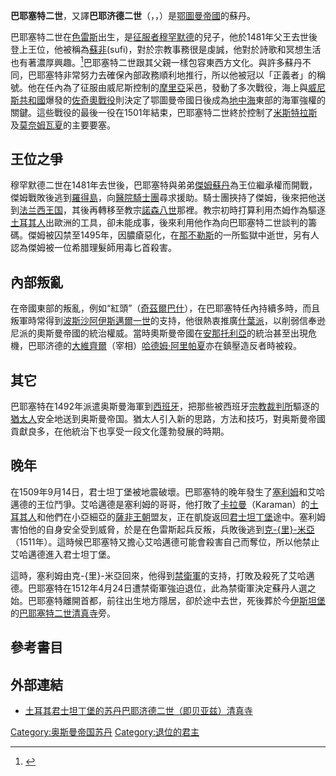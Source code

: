 {{noteTA
|1 = zh-cn:奥斯曼;zh-tw:鄂圖曼;zh-hk:鄂圖曼;
}}
{{Infobox royalty
| name         = 巴耶济德二世<br>{{lang|ota|بايزيد ثانى}}<br>{{lang|tr|II. Bayezid}}
| title        = [[苏丹_(称谓)|苏丹]]<br>{{link-en|帕迪沙阿|Padishah}}
| titletext    = 
| more         = 
| type         = 
| image        = Sultan II. Bayezit.JPG
| alt          = 
| caption      = 
| succession   = 第8任[[奥斯曼帝国苏丹列表|奥斯曼帝国苏丹]]
| reign        = 1481年5月22日 – 1512年4月24日
| coronation   = 
| cor-type     = 
| predecessor  = [[穆罕默德二世_(奥斯曼帝国)|穆罕默德二世]]
| regent       = 
| reg-type     = 
| successor    = [[塞利姆一世|塞利姆一世]]
| spouse       = 
| spouse-type  = 
| issue        = 
| full name    = 巴耶济德·本·穆罕默德<br>Bayezid bin Mehmed
| house        = [[奥斯曼王朝|奥斯曼]]
| house-type   = 王朝
| father       = [[穆罕默德二世_(奥斯曼帝国)|穆罕默德二世]]
| mother       = 
| birth_date   = {{birth date|1447|12|3}}
| birth_place  = 
| death_date   = {{death date and age|1512|5|26|1447|12|3}}
| death_place  = 
| burial_date  = 
| burial_place = 
| signature_type = [[花押_(奥斯曼帝国苏丹)|花押]]
| signature    = Tughra of Bayezid II.svg
| religion = 伊斯兰教
}}
'''巴耶塞特二世'''，又譯'''巴耶济德二世'''（{{lang-ota|بايزيد ثانى}}，{{lang-tr|II. Bayezid}}，{{bd|1447年|12月3日|1512年|5月26日|}}）是[[鄂圖曼帝國|鄂圖曼帝國]]的蘇丹。

巴耶塞特二世在[[色雷斯|色雷斯]]出生，是[[穆罕默德二世_(鄂圖曼帝國)|征服者穆罕默德]]的兒子，他於1481年父王去世後登上王位，他被稱為[[蘇非|蘇非]](sufi)，對於宗教事務很是虔誠，他對於詩歌和冥想生活也有著濃厚興趣。<ref>{{cite book|author1=Roger crowley|title=財富之城–威尼斯共和國的海洋霸權|date=2017|publisher=馬可孛羅文化|location=台北|isbn=978-986-94104-6-5|page=409|edition=2017年第一版}}</ref>巴耶塞特二世跟其父親一樣包容東西方文化。與許多蘇丹不同，巴耶塞特非常努力去確保內部政務順利地推行，所以他被冠以「正義者」的稱號。他在任內為了征服由威尼斯控制的[[摩里亞|摩里亞]]采邑，發動了多次戰役，海上與[[威尼斯共和國|威尼斯共和國]]爆發的[[佐奇奧戰役|佐奇奧戰役]]則決定了鄂圖曼帝國日後成為[[地中海|地中海]]東部的海軍強權的關鍵。這些戰役的最後一役在1501年結束，巴耶塞特二世終於控制了[[米斯特拉斯|米斯特拉斯]]及[[莫奈姆瓦夏|莫奈姆瓦夏]]的主要要塞。

==王位之爭==
穆罕默德二世在1481年去世後，巴耶塞特與弟弟[[傑姆蘇丹|傑姆蘇丹]]為王位繼承權而開戰，傑姆戰敗後逃到[[羅得島|羅得島]]，向[[醫院騎士團|醫院騎士團]]尋求援助。騎士團挾持了傑姆，後來把他送到[[法兰西王国|法兰西王国]]，其後再轉移至教宗[[諾森八世|諾森八世]]那裡。教宗初時打算利用杰姆作為驅逐[[土耳其人|土耳其人]]出歐洲的工具，卻未能成事，後來利用他作為向巴耶塞特二世談判的籌碼。傑姆被囚禁至1495年，因膿瘡惡化，在[[那不勒斯|那不勒斯]]的一所監獄中逝世，另有人認為傑姆被一位希腊理髮師用毒匕首殺害。

==內部叛亂==
在帝國東部的叛亂，例如“紅頭”（[[奇茲爾巴什|奇茲爾巴什]]），在巴耶塞特任內持續多時，而且叛軍時常得到[[波斯|波斯]][[沙阿|沙阿]][[伊斯邁爾一世|伊斯邁爾一世]]的支持，他很熱衷推廣[[什葉派|什葉派]]，以削弱信奉逊尼派的奧斯曼帝國的統治權威。當時奧斯曼帝國在[[安那托利亞|安那托利亞]]的統治甚至出現危機，巴耶济德的[[大維齊爾|大維齊爾]]（宰相）[[哈德姆·阿里帕夏|哈德姆·阿里帕夏]]亦在鎮壓造反者時被殺。

==其它==
巴耶塞特在1492年派遣奥斯曼海軍到[[西班牙|西班牙]]，把那些被西班牙[[異端裁判所|宗教裁判所]]驅逐的[[猶太人|猶太人]]安全地送到奥斯曼帝国。猶太人引入新的思路，方法和技巧，對奥斯曼帝國貢獻良多，在他統治下也享受一段文化蓬勃發展的時期。

==晚年==
在1509年9月14日，君士坦丁堡被地震破壞。巴耶塞特的晚年發生了[[塞利姆一世|塞利姆]]和艾哈邁德的王位鬥爭。艾哈邁德是塞利姆的哥哥，他打敗了[[卡拉曼|卡拉曼]]（Karaman）的[[土耳其人|土耳其人]]和他們在小亞細亞的[[薩非王朝|薩非王朝]]盟友，正在凱旋返回[[君士坦丁堡|君士坦丁堡]]途中。塞利姆害怕他的自身安全受到威脅，於是在色雷斯起兵反叛，兵敗後逃到[[克里米亞|克-{里}-米亞]]（1511年）。這時候巴耶塞特又擔心艾哈邁德可能會殺害自己而奪位，所以他禁止艾哈邁德進入君士坦丁堡。

這時，塞利姆由克-{里}-米亞回來，他得到[[土耳其新軍|禁衛軍]]的支持，打敗及殺死了艾哈邁德。巴耶塞特在1512年4月24日遭禁衛軍強迫退位，此為禁衛軍決定蘇丹人選之始。巴耶塞特離開首都，前往出生地方隱居，卻於途中去世，死後葬於今[[伊斯坦堡|伊斯坦堡]]的[[巴耶塞特二世清真寺|巴耶塞特二世清真寺]]旁。

==參考書目==
{{Reflist}}

==外部連結==
*[http://www.wdl.org/zh/item/8832/ 土耳其君士坦丁堡的苏丹巴耶济德二世（即贝亚兹）清真寺] {{Wayback|url=http://www.wdl.org/zh/item/8832/ |date=20201026201945 }}

{{s-start}}
{{s-hou|[[奧斯曼王朝|奧斯曼王朝]]||1447年||1512年}}
{{s-reg|}}
{{s-bef|before=[[穆罕默德二世_(奧斯曼帝國)|穆罕默德二世]]}}
{{s-ttl|title=[[奧斯曼帝國|奧斯曼帝國]]第八代[[奧斯曼帝國苏丹列表|蘇丹]]|years=1481年－1512年}}
{{s-aft|after=[[塞利姆一世|塞利姆一世]]}}
{{s-end}}

{{Authority control}}

[[Category:奥斯曼帝国苏丹|Category:奥斯曼帝国苏丹]]
[[Category:退位的君主|Category:退位的君主]]

{{奧斯曼帝國蘇丹}}